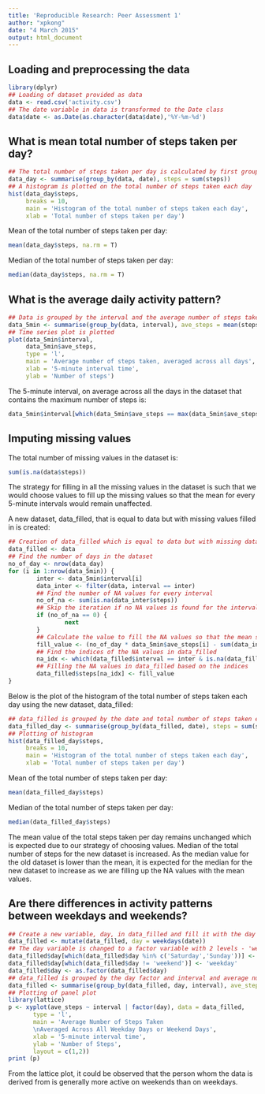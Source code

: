 ```yaml
---
title: 'Reproducible Research: Peer Assessment 1'
author: "xpkong"
date: "4 March 2015"
output: html_document
---
```


## Loading and preprocessing the data

```r
library(dplyr)
## Loading of dataset provided as data
data <- read.csv('activity.csv')
## The date variable in data is transformed to the Date class
data$date <- as.Date(as.character(data$date),'%Y-%m-%d')
```

## What is mean total number of steps taken per day?

```r
## The total number of steps taken per day is calculated by first grouping the data by the date, and then taking the sum of the number of steps for every corresponding date
data_day <- summarise(group_by(data, date), steps = sum(steps))
## A histogram is plotted on the total number of steps taken each day
hist(data_day$steps, 
     breaks = 10,
     main = 'Histogram of the total number of steps taken each day',
     xlab = 'Total number of steps taken per day')
```

Mean of the total number of steps taken per day:

```r
mean(data_day$steps, na.rm = T)
```

Median of the total number of steps taken per day:

```r
median(data_day$steps, na.rm = T)
```

## What is the average daily activity pattern?

```r
## Data is grouped by the interval and the average number of steps taken, averaged across all days is calculated
data_5min <- summarise(group_by(data, interval), ave_steps = mean(steps, na.rm = T))
## Time series plot is plotted
plot(data_5min$interval,
     data_5min$ave_steps,
     type = 'l',
     main = 'Average number of steps taken, averaged across all days',
     xlab = '5-minute interval time',
     ylab = 'Number of steps')
```

The 5-minute interval, on average across all the days in the dataset that contains the maximum number of steps is:

```r
data_5min$interval[which(data_5min$ave_steps == max(data_5min$ave_steps))]
```

## Imputing missing values

The total number of missing values in the dataset is:

```r
sum(is.na(data$steps))
```

The strategy for filling in all the missing values in the dataset is such that we would choose values to fill up the missing values so that the mean for every 5-minute intervals would remain unaffected.


A new dataset, data_filled, that is equal to data but with missing values filled in is created:

```r
## Creation of data_filled which is equal to data but with missing data filled in
data_filled <- data
## Find the number of days in the dataset
no_of_day <- nrow(data_day)
for (i in 1:nrow(data_5min)) {
        inter <- data_5min$interval[i]
        data_inter <- filter(data, interval == inter)
        ## Find the number of NA values for every interval
        no_of_na <- sum(is.na(data_inter$steps))
        ## Skip the iteration if no NA values is found for the interval
        if (no_of_na == 0) {
                next
        }
        ## Calculate the value to fill the NA values so that the mean steps for the particular 5 minute interval is not changed
        fill_value <- (no_of_day * data_5min$ave_steps[i] - sum(data_inter$steps, na.rm = T)) / no_of_na
        ## Find the indices of the NA values in data_filled
        na_idx <- which(data_filled$interval == inter & is.na(data_filled$steps))
        ## Filling the NA values in data_filled based on the indices
        data_filled$steps[na_idx] <- fill_value
}
```

Below is the plot of the histogram of the total number of steps taken each day using the new dataset, data_filled:

```r
## data_filled is grouped by the date and total number of steps taken each day is calculated
data_filled_day <- summarise(group_by(data_filled, date), steps = sum(steps))
## Plotting of histogram
hist(data_filled_day$steps, 
     breaks = 10,
     main = 'Histogram of the total number of steps taken each day',
     xlab = 'Total number of steps taken per day')
```

Mean of the total number of steps taken per day:

```r
mean(data_filled_day$steps)
```

Median of the total number of steps taken per day:

```r
median(data_filled_day$steps)
```

The mean value of the total steps taken per day remains unchanged which is expected due to our strategy of choosing values. Median of the total number of steps for the new dataset is increased. As the median value for the old dataset is lower than the mean, it is expected for the median for the new dataset to increase as we are filling up the NA values with the mean values.

## Are there differences in activity patterns between weekdays and weekends?

```r
## Create a new variable, day, in data_filled and fill it with the day based on the date
data_filled <- mutate(data_filled, day = weekdays(date))
## The day variable is changed to a factor variable with 2 levels - 'weekday' and 'weekend'
data_filled$day[which(data_filled$day %in% c('Saturday','Sunday'))] <- 'weekend'
data_filled$day[which(data_filled$day != 'weekend')] <- 'weekday'
data_filled$day <- as.factor(data_filled$day)
## data_filled is grouped by the day factor and interval and average number of steps taken, averaged across all weekday days or weekend days is calculated
data_filled <- summarise(group_by(data_filled, day, interval), ave_steps = mean(steps))
## Plotting of panel plot
library(lattice)
p <- xyplot(ave_steps ~ interval | factor(day), data = data_filled, 
       type = 'l',
       main = 'Average Number of Steps Taken 
       \nAveraged Across All Weekday Days or Weekend Days',
       xlab = '5-minute interval time',
       ylab = 'Number of Steps',
       layout = c(1,2))
print (p)
```

From the lattice plot, it could be observed that the person whom the data is derived from is generally more active on weekends than on weekdays.